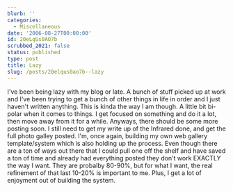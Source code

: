```yaml
---
blurb: ''
categories:
  - Miscellaneous
date: '2006-08-27T00:00:00'
id: 20eLqUs0AO7b
scrubbed_2021: false
status: published
type: post
title: Lazy
slug: /posts/20elqus0ao7b--lazy
---
```


I've been being lazy with my blog or late. A bunch of stuff picked
up at work and I've been trying to get a bunch of other things in
life in order and I just haven't written anything. This is kinda
the way I am though. A little bit bi-polar when it comes to things.
I get focused on something and do it a lot, then move away from it
for a while. Anyways, there should be some more posting soon. I
still need to get my write up of the Infrared done, and get the
full photo galley posted. I'm, once again, building my own web
gallery template/system which is also holding up the process. Even
though there are a ton of ways out there that I could pull one off
the shelf and have saved a ton of time and already had everything
posted they don't work EXACTLY the way I want. They are probalby
80-90%, but for what I want, the real refinement of that last
10-20% is important to me. Plus, I get a lot of enjoyment out of
building the system.
